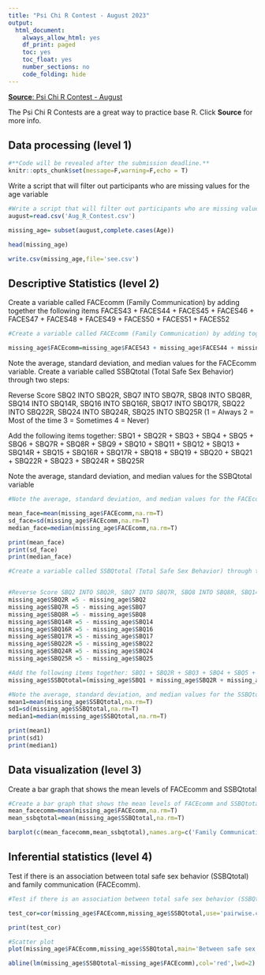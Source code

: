 ```yaml
---
title: "Psi Chi R Contest - August 2023"
output:
  html_document:
    always_allow_html: yes
    df_print: paged
    toc: yes
    toc_float: yes
    number_sections: no
    code_folding: hide
---
```

[**Source**: Psi Chi R Contest - August](https://osf.io/jbn6a/wiki/home/)

The Psi Chi R Contests are a great way to practice base R. Click **Source** for more info.



## Data processing (level 1)

```r
#**Code will be revealed after the submission deadline.**
knitr::opts_chunk$set(message=F,warning=F,echo = T)
```
Write a script that will filter out participants who are missing values for the age variable
```r
#Write a script that will filter out participants who are missing values for the age variable
august=read.csv('Aug_R_Contest.csv')

missing_age= subset(august,complete.cases(Age))

head(missing_age)

write.csv(missing_age,file='see.csv')
```

## Descriptive Statistics (level 2)
Create a variable called FACEcomm (Family Communication) by adding together the following items FACES43 + FACES44 + FACES45 + FACES46 + FACES47 + FACES48 + FACES49 + FACES50 + FACES51 + FACES52
```r
#Create a variable called FACEcomm (Family Communication) by adding together the following items FACES43 + FACES44 + FACES45 + FACES46 + FACES47 + FACES48 + FACES49 + FACES50 + FACES51 + FACES52

missing_age$FACEcomm=missing_age$FACES43 + missing_age$FACES44 + missing_age$FACES45 + missing_age$FACES46 + missing_age$FACES47 + missing_age$FACES48 + missing_age$FACES49 + missing_age$FACES50 + missing_age$FACES51 + missing_age$FACES52

```
Note the average, standard deviation, and median values for the FACEcomm variable.
Create a variable called SSBQtotal (Total Safe Sex Behavior) through two steps:

Reverse Score SBQ2 INTO SBQ2R, SBQ7 INTO SBQ7R, SBQ8 INTO SBQ8R, SBQ14 INTO SBQ14R, SBQ16 INTO SBQ16R, SBQ17 INTO SBQ17R, SBQ22 INTO SBQ22R, SBQ24 INTO SBQ24R, SBQ25 INTO SBQ25R (1 = Always 2 = Most of the time 3 = Sometimes 4 = Never)

Add the following items together: SBQ1 + SBQ2R + SBQ3 + SBQ4 + SBQ5 + SBQ6 + SBQ7R + SBQ8R + SBQ9 + SBQ10 + SBQ11 + SBQ12 + SBQ13 + SBQ14R + SBQ15 + SBQ16R + SBQ17R + SBQ18 + SBQ19 + SBQ20 + SBQ21 + SBQ22R + SBQ23 + SBQ24R + SBQ25R

Note the average, standard deviation, and median values for the SSBQtotal variable
```r
#Note the average, standard deviation, and median values for the FACEcomm variable.

mean_face=mean(missing_age$FACEcomm,na.rm=T)
sd_face=sd(missing_age$FACEcomm,na.rm=T)
median_face=median(missing_age$FACEcomm,na.rm=T)

print(mean_face)
print(sd_face)
print(median_face)

#Create a variable called SSBQtotal (Total Safe Sex Behavior) through two steps:


#Reverse Score SBQ2 INTO SBQ2R, SBQ7 INTO SBQ7R, SBQ8 INTO SBQ8R, SBQ14 INTO SBQ14R, SBQ16 INTO SBQ16R, SBQ17 INTO SBQ17R, SBQ22 INTO SBQ22R, SBQ24 INTO SBQ24R, SBQ25 INTO SBQ25R (1 = Always 2 = Most of the time 3 = Sometimes 4 = Never)
missing_age$SBQ2R =5 - missing_age$SBQ2
missing_age$SBQ7R =5 - missing_age$SBQ7
missing_age$SBQ8R =5 - missing_age$SBQ8
missing_age$SBQ14R =5 - missing_age$SBQ14
missing_age$SBQ16R =5 - missing_age$SBQ16
missing_age$SBQ17R =5 - missing_age$SBQ17
missing_age$SBQ22R =5 - missing_age$SBQ22
missing_age$SBQ24R =5 - missing_age$SBQ24
missing_age$SBQ25R =5 - missing_age$SBQ25

#Add the following items together: SBQ1 + SBQ2R + SBQ3 + SBQ4 + SBQ5 + SBQ6 + SBQ7R + SBQ8R + SBQ9 + SBQ10 + SBQ11 + SBQ12 + SBQ13 + SBQ14R + SBQ15 + SBQ16R + SBQ17R + SBQ18 + SBQ19 + SBQ20 + SBQ21 + SBQ22R + SBQ23 + SBQ24R + SBQ25R
missing_age$SSBQtotal=(missing_age$SBQ1 + missing_age$SBQ2R + missing_age$SBQ3 + missing_age$SBQ4 + missing_age$SBQ5 + missing_age$SBQ6 + missing_age$SBQ7R + missing_age$SBQ8R + missing_age$SBQ9 + missing_age$SBQ10 + missing_age$SBQ11 + missing_age$SBQ12 + missing_age$SBQ13 + missing_age$SBQ14R + missing_age$SBQ15 + missing_age$SBQ16R + missing_age$SBQ17R + missing_age$SBQ18 + missing_age$SBQ19 + missing_age$SBQ20 + missing_age$SBQ21 + missing_age$SBQ22R + missing_age$SBQ23 + missing_age$SBQ24R + missing_age$SBQ25R)

#Note the average, standard deviation, and median values for the SSBQtotal variable
mean1=mean(missing_age$SSBQtotal,na.rm=T)
sd1=sd(missing_age$SSBQtotal,na.rm=T)
median1=median(missing_age$SSBQtotal,na.rm=T)

print(mean1)
print(sd1)
print(median1)
```

## Data visualization (level 3)
Create a bar graph that shows the mean levels of FACEcomm and SSBQtotal
```r
#Create a bar graph that shows the mean levels of FACEcomm and SSBQtotal
mean_facecomm=mean(missing_age$FACEcomm,na.rm=T)
mean_ssbqtotal=mean(missing_age$SSBQtotal,na.rm=T)

barplot(c(mean_facecomm,mean_ssbqtotal),names.arg=c('Family Communication','Total Safe Sex Behavior'),ylab = 'Mean', main ='Comparing Family Communication and Total Safe Sex Behavior')

```

## Inferential statistics (level 4)
Test if there is an association between total safe sex behavior (SSBQtotal) and family communication (FACEcomm).
```r
#Test if there is an association between total safe sex behavior (SSBQtotal) and family communication (FACEcomm).

test_cor=cor(missing_age$FACEcomm,missing_age$SSBQtotal,use='pairwise.complete.obs')

print(test_cor)
```

```r
#Scatter plot
plot(missing_age$FACEcomm,missing_age$SSBQtotal,main='Between safe sex and family communication',xlab='Family Communication',ylab='Total Safe Sex Behavior')

abline(lm(missing_age$SSBQtotal~missing_age$FACEcomm),col='red',lwd=2)
```
